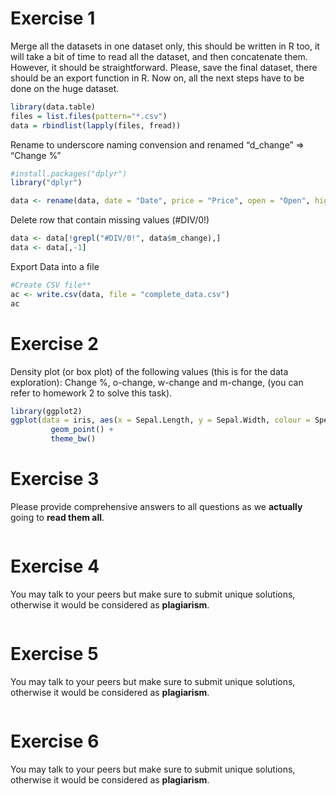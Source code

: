 


# Exercise 1
Merge all the datasets in one dataset only, this should be written in R too, it will take a bit of time to read all the dataset, and then concatenate them. However, it should be straightforward. Please, save the final dataset, there should be an export function in R. Now on, all the next steps have to be done on the huge dataset.

```r
library(data.table)
files = list.files(pattern="*.csv")
data = rbindlist(lapply(files, fread))

```

Rename to underscore naming convension and renamed "d_change" => "Change %"
```r
#install.packages("dplyr")
library("dplyr")

data <- rename(data, date = "Date", price = "Price", open = "Open", high = "High", low = "Low", volume =  "Vol.", d_change = "Change %", stock = "Stock", o_change = "O-Change", w_change = "W-Change", m_change = "M-Change", day = "Day", month = "Month", year = "Year")

```

Delete row that contain missing values (#DIV/0!)

```r
data <- data[!grepl("#DIV/0!", data$m_change),]
data <- data[,-1]  
```

Export Data into a file
```r
#Create CSV file**
ac <- write.csv(data, file = "complete_data.csv")
ac
```

# Exercise 2
Density plot (or box plot) of the following values (this is for the data exploration): Change %, o-change, w-change and m-change, (you can refer to homework 2 to solve this task).

```r
library(ggplot2)
ggplot(data = iris, aes(x = Sepal.Length, y = Sepal.Width, colour = Species)) + 
         geom_point() + 
         theme_bw()
```

# Exercise 3
Please provide comprehensive answers to all questions as we **actually** going to **read them all**.
```r


```

# Exercise 4
You may talk to your peers but make sure to submit unique solutions, otherwise it would be considered as **plagiarism**.

```r


```

# Exercise 5
You may talk to your peers but make sure to submit unique solutions, otherwise it would be considered as **plagiarism**.

```r


```


# Exercise 6
You may talk to your peers but make sure to submit unique solutions, otherwise it would be considered as **plagiarism**.

```r


```